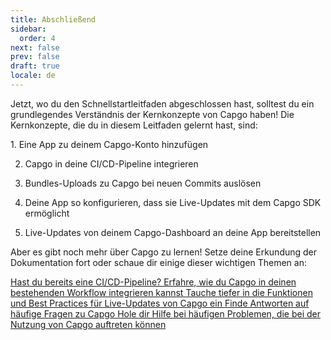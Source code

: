 ```yaml
---
title: Abschließend
sidebar:
  order: 4
next: false
prev: false
draft: true
locale: de
---
```



Jetzt, wo du den Schnellstartleitfaden abgeschlossen hast, solltest du ein grundlegendes Verständnis der Kernkonzepte von Capgo haben! Die Kernkonzepte, die du in diesem Leitfaden gelernt hast, sind:

<Steps>
1. Eine App zu deinem Capgo-Konto hinzufügen

2. Capgo in deine CI/CD-Pipeline integrieren 

3. Bundles-Uploads zu Capgo bei neuen Commits auslösen

4. Deine App so konfigurieren, dass sie Live-Updates mit dem Capgo SDK ermöglicht

5. Live-Updates von deinem Capgo-Dashboard an deine App bereitstellen
</Steps>

Aber es gibt noch mehr über Capgo zu lernen! Setze deine Erkundung der Dokumentation fort oder schaue dir einige dieser wichtigen Themen an:

<CardGrid stagger>
  <a href="/docs/getting-started/cicd-integration/">
    <Card title="CI/CD-Integration" icon="gitlab">
      Hast du bereits eine CI/CD-Pipeline? Erfahre, wie du Capgo in deinen bestehenden Workflow integrieren kannst
    </Card>
  </a>

  <a href="/docs/live-updates/">
    <Card title="Live-Updates" icon="cloud-download">
      Tauche tiefer in die Funktionen und Best Practices für Live-Updates von Capgo ein
    </Card>
  </a>

  <a href="/docs/faq/">  
    <Card title="Häufige Fragen" icon="open-book">
      Finde Antworten auf häufige Fragen zu Capgo
    </Card>
  </a>

  <a href="/docs/troubleshooting/">
    <Card title="Fehlerbehebung" icon="error">
      Hole dir Hilfe bei häufigen Problemen, die bei der Nutzung von Capgo auftreten können
    </Card>
  </a>
</CardGrid>